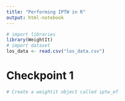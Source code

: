 ```yaml
---
title: "Performing IPTW in R"
output: html-notebook
---
```


```r
# import libraries
library(WeightIt)
# import dataset
los_data <- read.csv("los_data.csv")
```

# Checkpoint 1
```r
# Create a weightit object called iptw_ef

```